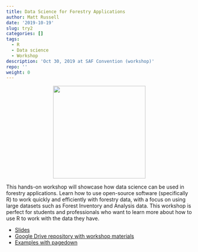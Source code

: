 ```yaml
---
title: Data Science for Forestry Applications
author: Matt Russell
date: '2019-10-19'
slug: try2
categories: []
tags:
  - R
  - Data science
  - Workshop
description: 'Oct 30, 2019 at SAF Convention (workshop)'
repo: ''
weight: 0
---
```

<center>

 ![](https://www.eforester.org/images/2019%20Convention/SAF%202019%20convention%20logo%20color.png){width=250px}
 </center>
This hands-on workshop will showcase how data science can be used in forestry applications. Learn how to use open-source software (specifically R) to work quickly and efficiently with forestry data, with a focus on using large datasets such as Forest Inventory and Analysis data. This workshop is perfect for students and professionals who want to learn more about how to use R to work with the data they have. 

* [Slides](https://docs.google.com/presentation/d/15UQ44J0xgkLZWc4NPJ8msex2gXyLO-0qYxefWFN_0Aw/edit?usp=sharing)
* [Google Drive repository with workshop materials](https://drive.google.com/drive/folders/1vnsFxcZpn6ZlRAdfVdr-DlA77ctF2HhW)
* [Examples with pagedown](https://github.com/mbrussell/pagedown_examples)
